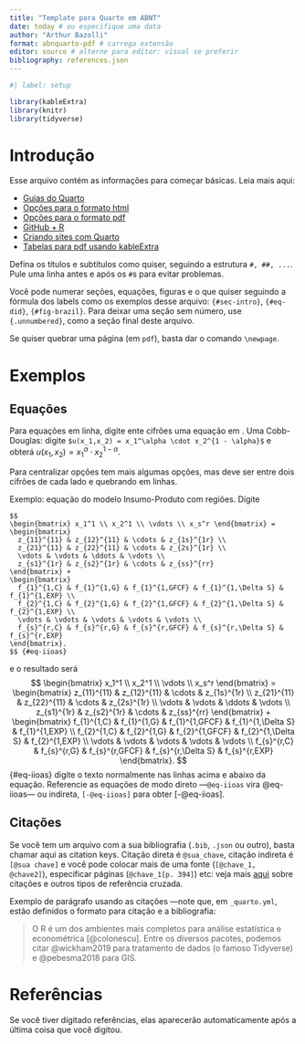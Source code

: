 ```yaml
---
title: "Template para Quarto em ABNT"
date: today # ou especifique uma data
author: "Arthur Bazolli"
format: abnquarto-pdf # carrega extensão
editor: source # alterne para editor: visual se preferir
bibliography: references.json
---
```


```r
#| label: setup

library(kableExtra)
library(knitr)
library(tidyverse)
```

\newpage

# Introdução {#sec-intro}

Esse arquivo contém as informações para começar básicas. Leia mais aqui:

* [Guias do Quarto](https://quarto.org/docs/guide/)
* [Opções para o formato html](https://quarto.org/docs/reference/formats/html.html)
* [Opções para o formato pdf](https://quarto.org/docs/reference/formats/pdf.html)
* [GitHub + R](https://happygitwithr.com/index.html)
* [Criando sites com Quarto](https://ucsb-meds.github.io/creating-quarto-websites/)
* [Tabelas para pdf usando kableExtra](http://haozhu233.github.io/kableExtra/awesome_table_in_pdf.pdf)

Defina os títulos e subtítulos como quiser, seguindo a estrutura `#, ##, ...`. Pule uma linha antes e após os `#`s para evitar problemas.

Você pode numerar seções, equações, figuras e o que quiser seguindo a fórmula dos labels como os exemplos desse arquivo: `{#sec-intro}`, `{#eq-did}`, `{#fig-brazil}`. Para deixar uma seção sem número, use `{.unnumbered}`, como a seção final deste arquivo.

Se quiser quebrar uma página (em `pdf`), basta dar o comando \LaTeX{} `\newpage`.

# Exemplos {#sec-dummies}

## Equações {#sec-math}
Para equações em linha, digite ente cifrões uma equação em \LaTeX{}. Uma Cobb-Douglas: digite `$u(x_1,x_2) = x_1^\alpha \cdot x_2^{1 - \alpha}$` e obterá $u(x_1,x_2) = x_1^\alpha \cdot x_2^{1 - \alpha}$.

Para centralizar opções tem mais algumas opções, mas deve ser entre dois cifrões de cada lado e quebrando em linhas.

Exemplo: equação do modelo Insumo-Produto com regiões. Digite 
```
$$
\begin{bmatrix} x_1^1 \\ x_2^1 \\ \vdots \\ x_s^r \end{bmatrix} = 
\begin{bmatrix} 
  z_{11}^{11} & z_{12}^{11} & \cdots & z_{1s}^{1r} \\ 
  z_{21}^{11} & z_{22}^{11} & \cdots & z_{2s}^{1r} \\
  \vdots & \vdots & \ddots & \vdots \\
  z_{s1}^{1r} & z_{s2}^{1r} & \cdots & z_{ss}^{rr}
\end{bmatrix} +
\begin{bmatrix} 
  f_{1}^{1,C} & f_{1}^{1,G} & f_{1}^{1,GFCF} & f_{1}^{1,\Delta S} & f_{1}^{1,EXP} \\ 
  f_{2}^{1,C} & f_{2}^{1,G} & f_{2}^{1,GFCF} & f_{2}^{1,\Delta S} & f_{2}^{1,EXP} \\
  \vdots & \vdots & \vdots & \vdots & \vdots \\
  f_{s}^{r,C} & f_{s}^{r,G} & f_{s}^{r,GFCF} & f_{s}^{r,\Delta S} & f_{s}^{r,EXP} 
\end{bmatrix}.
$$ {#eq-iioas}
```
e o resultado será 
$$
\begin{bmatrix} x_1^1 \\ x_2^1 \\ \vdots \\ x_s^r \end{bmatrix} = 
\begin{bmatrix} 
  z_{11}^{11} & z_{12}^{11} & \cdots & z_{1s}^{1r} \\ 
  z_{21}^{11} & z_{22}^{11} & \cdots & z_{2s}^{1r} \\
  \vdots & \vdots & \ddots & \vdots \\
  z_{s1}^{1r} & z_{s2}^{1r} & \cdots & z_{ss}^{rr}
\end{bmatrix} +
\begin{bmatrix} 
  f_{1}^{1,C} & f_{1}^{1,G} & f_{1}^{1,GFCF} & f_{1}^{1,\Delta S} & f_{1}^{1,EXP} \\ 
  f_{2}^{1,C} & f_{2}^{1,G} & f_{2}^{1,GFCF} & f_{2}^{1,\Delta S} & f_{2}^{1,EXP} \\
  \vdots & \vdots & \vdots & \vdots & \vdots \\
  f_{s}^{r,C} & f_{s}^{r,G} & f_{s}^{r,GFCF} & f_{s}^{r,\Delta S} & f_{s}^{r,EXP} 
\end{bmatrix}.
$$ {#eq-iioas}
digite o texto normalmente nas linhas acima e abaixo da equação. Referencie as equações de modo direto ---`@eq-iioas` vira @eq-iioas--- ou indireta, `[-@eq-iioas]` para obter [-@eq-iioas].


## Citações {#sec-cite} 

Se você tem um arquivo com a sua bibliografia (`.bib`, `.json` ou outro), basta chamar aqui as citation keys. Citação direta é `@sua_chave`, citação indireta é `[@sua chave]` e você pode colocar mais de uma fonte (`[@chave_1, @chave2]`), especificar páginas (`@chave_1[p. 394]`) etc: veja mais [aqui](https://quarto.org/docs/authoring/cross-references.html) sobre citações e outros tipos de referência cruzada. 

Exemplo de parágrafo usando as citações ---note que, em `_quarto.yml`, estão definidos o formato para citação e a bibliografia:

> O R é um dos ambientes mais completos para análise estatística e econométrica [@colonescu]. Entre os diversos pacotes, podemos citar @wickham2019 para tratamento de dados (o famoso Tidyverse) e @pebesma2018 para GIS.


# Referências {.unnumbered}

Se você tiver digitado referências, elas aparecerão automaticamente após a última coisa que você digitou.